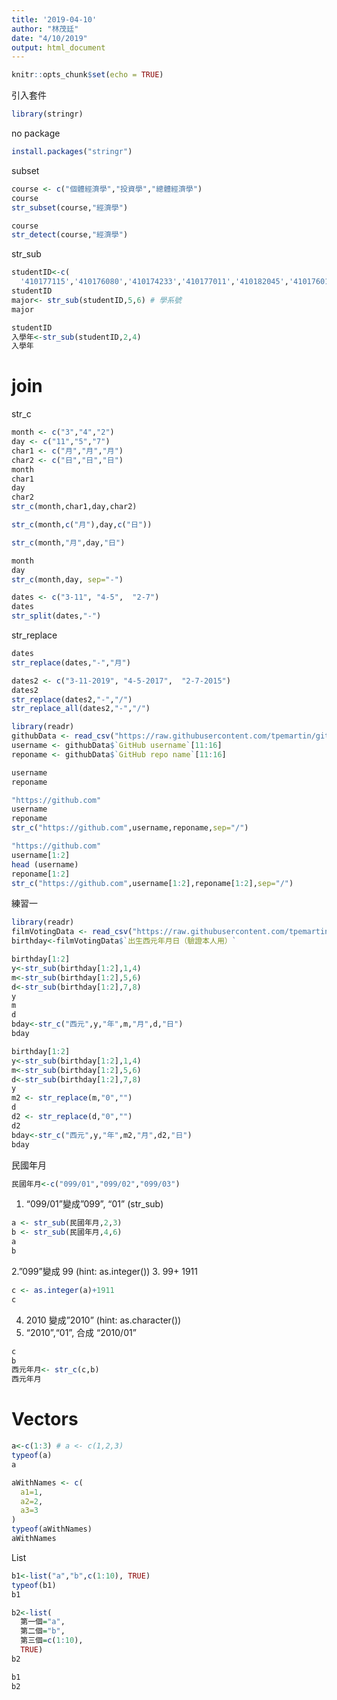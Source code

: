 ```yaml
---
title: '2019-04-10'
author: "林茂廷"
date: "4/10/2019"
output: html_document
---
```


```r
knitr::opts_chunk$set(echo = TRUE)
```

引入套件
```r
library(stringr)
```

no package
```r
install.packages("stringr")
```

subset
```r
course <- c("個體經濟學","投資學","總體經濟學")
course
str_subset(course,"經濟學")
```

```r
course
str_detect(course,"經濟學")
```


str_sub
```r
studentID<-c(
  '410177115','410176080','410174233','410177011','410182045','410176014')
studentID
major<- str_sub(studentID,5,6) # 學系號
major
```

```r
studentID
入學年<-str_sub(studentID,2,4)
入學年
```

# join

str_c
```r
month <- c("3","4","2")
day <- c("11","5","7")
char1 <- c("月","月","月")
char2 <- c("日","日","日")
month
char1
day 
char2
str_c(month,char1,day,char2)
```

```r
str_c(month,c("月"),day,c("日"))
```

```r
str_c(month,"月",day,"日")
```


```r
month
day
str_c(month,day, sep="-")
```

```r
dates <- c("3-11", "4-5",  "2-7")
dates
str_split(dates,"-")
```

str_replace
```r
dates
str_replace(dates,"-","月")
```

```r
dates2 <- c("3-11-2019", "4-5-2017",  "2-7-2015")
dates2
str_replace(dates2,"-","/")
str_replace_all(dates2,"-","/")
```

```r
library(readr)
githubData <- read_csv("https://raw.githubusercontent.com/tpemartin/github-data/master/githubData.csv")
username <- githubData$`GitHub username`[11:16]
reponame <- githubData$`GitHub repo name`[11:16]
```

```r
username
reponame
```

```r
"https://github.com"
username
reponame
str_c("https://github.com",username,reponame,sep="/")
```

```r
"https://github.com"
username[1:2]
head (username)
reponame[1:2]
str_c("https://github.com",username[1:2],reponame[1:2],sep="/")

```

練習一
```r
library(readr)
filmVotingData <- read_csv("https://raw.githubusercontent.com/tpemartin/github-data/master/%E7%AC%AC%E4%B8%89%E5%B1%86%E7%B6%93%E6%BF%9F%E6%92%AD%E5%AE%A2%E7%AB%B6%E8%B3%BD%E5%8F%83%E8%B3%BD%E4%BD%9C%E5%93%81%E6%8A%95%E7%A5%A8%E7%B5%90%E6%9E%9C%E6%A8%A3%E6%9C%AC%20-%20Sheet1.csv")
birthday<-filmVotingData$`出生西元年月日（驗證本人用）`
```


```r
birthday[1:2]
y<-str_sub(birthday[1:2],1,4)
m<-str_sub(birthday[1:2],5,6)
d<-str_sub(birthday[1:2],7,8)
y
m
d
bday<-str_c("西元",y,"年",m,"月",d,"日")
bday
```

```r
birthday[1:2]
y<-str_sub(birthday[1:2],1,4)
m<-str_sub(birthday[1:2],5,6)
d<-str_sub(birthday[1:2],7,8)
y 
m2 <- str_replace(m,"0","")
d
d2 <- str_replace(d,"0","")
d2
bday<-str_c("西元",y,"年",m2,"月",d2,"日")
bday
```

民國年月
```r
民國年月<-c("099/01","099/02","099/03")
```

1. "099/01"變成"099", "01" (str_sub)
```r
a <- str_sub(民國年月,2,3)
b <- str_sub(民國年月,4,6)
a
b
```
2."099"變成 99 (hint: as.integer())
3. 99+ 1911
```r
c <- as.integer(a)+1911
c
```
4. 2010 變成"2010" (hint: as.character())
5. "2010","01", 合成 "2010/01"
```r
c
b
西元年月<- str_c(c,b)
西元年月
```

# Vectors

```r
a<-c(1:3) # a <- c(1,2,3)
typeof(a)
a
```

```r
aWithNames <- c(
  a1=1,
  a2=2,
  a3=3
)
typeof(aWithNames)
aWithNames
```

List
```r
b1<-list("a","b",c(1:10), TRUE)
typeof(b1)
b1
```

```r
b2<-list(
  第一個="a",
  第二個="b",
  第三個=c(1:10),
  TRUE)
b2
```

```r
b1
b2
```

